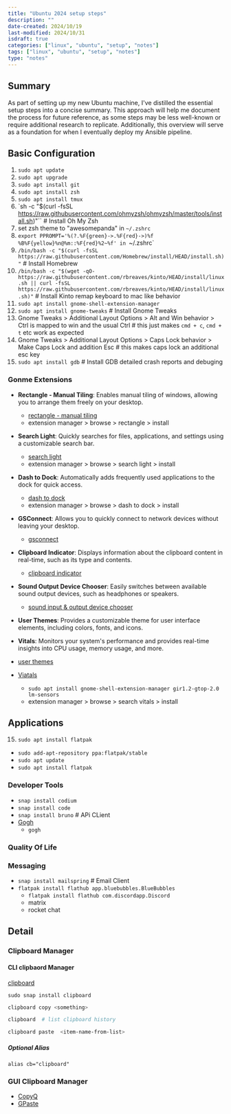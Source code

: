 ```yaml
---
title: "Ubuntu 2024 setup steps"
description: ""
date-created: 2024/10/19
last-modified: 2024/10/31
isdraft: true
categories: ["linux", "ubuntu", "setup", "notes"]
tags: ["linux", "ubuntu", "setup", "notes"]
type: "notes"
---
```


## Summary 

As part of setting up my new Ubuntu machine, I've distilled the essential setup steps into a concise summary. This approach will help me document the process for future reference, as some steps may be less well-known or require additional research to replicate. Additionally, this overview will serve as a foundation for when I eventually deploy my Ansible pipeline.

## Basic Configuration

1. `sudo apt update`
2. `sudo apt upgrade`
3. `sudo apt install git`
4. `sudo apt install zsh`
5. `sudo apt install tmux`
5. `sh -c "$(curl -fsSL https://raw.githubusercontent.com/ohmyzsh/ohmyzsh/master/tools/install.sh)"`` # Install Oh My Zsh
6. set zsh theme to "awesomepanda" in `~/.zshrc`
7. `export PPROMPT='%(?.%F{green}->.%F{red}->)%f %B%F{yellow}%n@%m::%F{red}%2~%f' in `~/.zshrc`
8. `/bin/bash -c "$(curl -fsSL https://raw.githubusercontent.com/Homebrew/install/HEAD/install.sh)"` # Install Homebrew
9. `/bin/bash -c "$(wget -qO- https://raw.githubusercontent.com/rbreaves/kinto/HEAD/install/linux.sh || curl -fsSL https://raw.githubusercontent.com/rbreaves/kinto/HEAD/install/linux.sh)"` # Install Kinto remap keyboard to mac like behavior
10. `sudo apt install gnome-shell-extension-manager`
11. `sudo apt install gnome-tweaks` # Install Gnome Tweaks
12. Gnome Tweaks > Additional Layout Options > Alt and Win behavior > Ctrl is mapped to win and the usual Ctrl # this just makes `cmd + c`, `cmd + t` etc work as expected
13. Gnome Tweaks > Additional Layout Options > Caps Lock behavior > Make Caps Lock and addition Esc # this makes caps lock an additional esc key
14. `sudo apt install gdb` # Install GDB detailed crash reports and debuging  

### Gonme Extensions



- **Rectangle - Manual Tiling**: Enables manual tiling of windows, allowing you to arrange them freely on your desktop.
  - [rectangle - manual tiling](https://extensions.gnome.org/extension/6553/rectangle/)
  - extension manager > browse > rectangle > install
- **Search Light**: Quickly searches for files, applications, and settings using a customizable search bar.
  - [search light](https://extensions.gnome.org/extension/5489/search-light/) 
  - extension manager > browse > search light > install
- **Dash to Dock**: Automatically adds frequently used applications to the dock for quick access.
  - [dash to dock](https://extensions.gnome.org/extension/307/dash-to-dock/)
  - extension manager > browse > dash to dock > install
- **GSConnect**: Allows you to quickly connect to network devices without leaving your desktop.
  - [gsconnect](https://extensions.gnome.org/extension/1319/gsconnect/)
- **Clipboard Indicator**: Displays information about the clipboard content in real-time, such as its type and contents.
  - [clipboard indicator](https://extensions.gnome.org/extension/779/clipboard-indicator/)
- **Sound Output Device Chooser**: Easily switches between available sound output devices, such as headphones or speakers.
  - [sound input & output device chooser](https://extensions.gnome.org/extension/906/sound-output-device-chooser/)
- **User Themes**: Provides a customizable theme for user interface elements, including colors, fonts, and icons.
- **Vitals**: Monitors your system's performance and provides real-time insights into CPU usage, memory usage, and more.







- [user themes](https://extensions.gnome.org/extension/19/user-themes/)
- [Viatals](https://github.com/corecoding/Vitals)
  - `sudo apt install gnome-shell-extension-manager gir1.2-gtop-2.0 lm-sensors`
  - extension manager > browse > search vitals > install

## Applications

15. `sudo apt install flatpak`
  - `sudo add-apt-repository ppa:flatpak/stable`
  - `sudo apt update`
  - `sudo apt install flatpak`

 
### Developer Tools 

- `snap install codium` 
- `snap install code`
- `snap install bruno` # APi CLient 
- [Gogh](https://github.com/Gogh-Co/Gogh)
  - `gogh`

### Quality Of Life 



### Messaging

- `snap install mailspring` # Email Client  
- `flatpak install flathub app.bluebubbles.BlueBubbles`
  - `flatpak install flathub com.discordapp.Discord`
  - matrix 
  - rocket chat  

## Detail 

### Clipboard Manager 

#### CLI clipbaord Manager 

[clipboard](https://github.com/Slackadays/Clipboard)

`sudo snap install clipboard`

```sh
clipboard copy <something> 
```

```sh 
clipboard  # list clipboard history
```

```sh
clipboard paste  <item-name-from-list> 
```

##### Optional Alias 

```txt:file=".zshrc"
alias cb="clipboard"
```

### GUI Clipboard Manager

- [CopyQ](https://hluk.github.io/CopyQ/)
- [GPaste](https://github.com/Keruspe/GPaste)